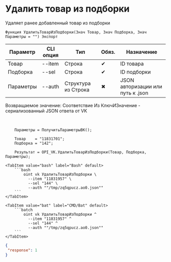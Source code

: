 ﻿---
sidebar_position: 6
description: Удалить товар из подборки и другие функции для работы с VK в Открытом пакете интеграций - бесплатной open-source библиотеке интеграций для 1С:Предприятие 8, OneScript и CLI
keywords: [1C, 1С, 1С:Предприятие, 1С:Предприятие 8.3, API, Интеграция, Сервисы, Обмен, OneScript, CLI, VK]
---


# Удалить товар из подборки
 Удаляет ранее добавленный товар из подборки



`Функция УдалитьТоварИзПодборки(Знач Товар, Знач Подборка, Знач Параметры = "") Экспорт`

  | Параметр | CLI опция | Тип | Обяз. | Назначение |
  |-|-|-|-|-|
  | Товар | --item | Строка | &#x2714; | ID товара |
  | Подборка | --sel | Строка | &#x2714; | ID подборки |
  | Параметры | --auth | Структура из Строка | &#x2716; | JSON авторизации или путь к .json |

  
  Возвращаемое значение:   Соответствие Из КлючИЗначение - сериализованный JSON ответа от VK

<br/>




```bsl title="Пример использования для 1С:Предприятие/OneScript"
    Параметры = ПолучитьПараметрыВК();

    Товар    = "11831701";
    Подборка = "142";

    Результат = OPI_VK.УдалитьТоварИзПодборки(Товар, Подборка, Параметры);
```
    

 <Tabs>
  
    <TabItem value="bash" label="Bash" default>
        ```bash
            oint vk УдалитьТоварИзПодборки \
              --item "11831957" \
              --sel "144" \
              --auth ""/tmp/zq5qpucz.ao0.json""
        ```
    </TabItem>
  
    <TabItem value="bat" label="CMD/Bat" default>
        ```batch
            oint vk УдалитьТоварИзПодборки ^
              --item "11831957" ^
              --sel "144" ^
              --auth ""/tmp/zq5qpucz.ao0.json""
        ```
    </TabItem>
</Tabs>


```json title="Результат"
{
 "response": 1
}
```

